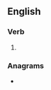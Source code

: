 ==English==

===Verb===
{{head|en|verb form}}

# {{en-third-person singular of|yearn}}

===Anagrams===
* {{anagrams|en|Arneys|Nearys|Raneys|arynes|renays|sarney|senary|yarnes}}